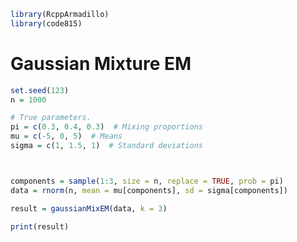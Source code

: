 ```r
library(RcppArmadillo)
library(code815)
```

# Gaussian Mixture EM
```r
set.seed(123)
n = 1000

# True parameters.
pi = c(0.3, 0.4, 0.3)  # Mixing proportions
mu = c(-5, 0, 5)  # Means
sigma = c(1, 1.5, 1)  # Standard deviations



components = sample(1:3, size = n, replace = TRUE, prob = pi)
data = rnorm(n, mean = mu[components], sd = sigma[components])

result = gaussianMixEM(data, k = 3)

print(result)

```

